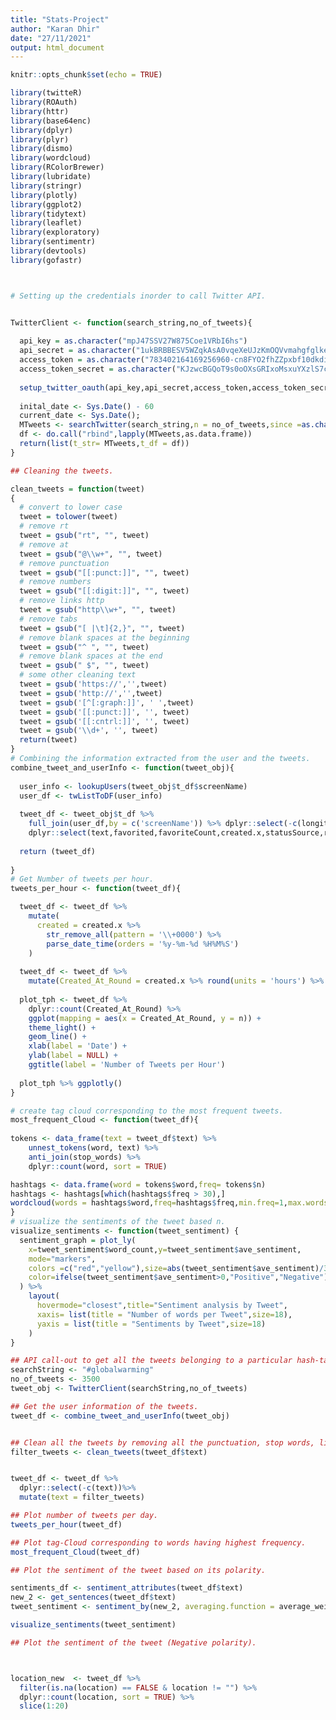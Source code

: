 ```yaml
---
title: "Stats-Project"
author: "Karan Dhir"
date: "27/11/2021"
output: html_document
---
```


```r
knitr::opts_chunk$set(echo = TRUE)
```


```r

library(twitteR)
library(ROAuth)
library(httr)
library(base64enc)
library(dplyr)
library(plyr)
library(dismo)
library(wordcloud)
library(RColorBrewer)
library(lubridate)
library(stringr)
library(plotly)
library(ggplot2)
library(tidytext)
library(leaflet)
library(exploratory)
library(sentimentr)
library(devtools)
library(gofastr)



# Setting up the credentials inorder to call Twitter API.


TwitterClient <- function(search_string,no_of_tweets){
  
  api_key = as.character("mpJ47SSV27W875Coe1VRbI6hs")
  api_secret = as.character("1ukBRBBESV5WZqkAsA0vqeXeUJzKmOQVvmahgfglkeX5qCXluC")
  access_token = as.character("783402164169256960-cn8FYO2fhZZpxbf10dkdiLbJIcbvA7k")
  access_token_secret = as.character("KJzwcBGQoT9s0oOXsGRIxoMsxuYXzlS7cF5rleNHViLsa")
  
  setup_twitter_oauth(api_key,api_secret,access_token,access_token_secret)
  
  inital_date <- Sys.Date() - 60
  current_date <- Sys.Date(); 
  MTweets <- searchTwitter(search_string,n = no_of_tweets,since =as.character(inital_date),until=as.character(current_date))
  df <- do.call("rbind",lapply(MTweets,as.data.frame))
  return(list(t_str= MTweets,t_df = df))
}

## Cleaning the tweets.

clean_tweets = function(tweet)
{
  # convert to lower case
  tweet = tolower(tweet)
  # remove rt
  tweet = gsub("rt", "", tweet)
  # remove at
  tweet = gsub("@\\w+", "", tweet)
  # remove punctuation
  tweet = gsub("[[:punct:]]", "", tweet)
  # remove numbers
  tweet = gsub("[[:digit:]]", "", tweet)
  # remove links http
  tweet = gsub("http\\w+", "", tweet)
  # remove tabs
  tweet = gsub("[ |\t]{2,}", "", tweet)
  # remove blank spaces at the beginning
  tweet = gsub("^ ", "", tweet)
  # remove blank spaces at the end
  tweet = gsub(" $", "", tweet)
  # some other cleaning text
  tweet = gsub('https://','',tweet)
  tweet = gsub('http://','',tweet)
  tweet = gsub('[^[:graph:]]', ' ',tweet)
  tweet = gsub('[[:punct:]]', '', tweet)
  tweet = gsub('[[:cntrl:]]', '', tweet)
  tweet = gsub('\\d+', '', tweet)
  return(tweet)
}
# Combining the information extracted from the user and the tweets.
combine_tweet_and_userInfo <- function(tweet_obj){
 
  user_info <- lookupUsers(tweet_obj$t_df$screenName)
  user_df <- twListToDF(user_info)
  
  tweet_df <- tweet_obj$t_df %>% 
    full_join(user_df,by = c('screenName')) %>% dplyr::select(-c(longitude,latitude)) %>%
    dplyr::select(text,favorited,favoriteCount,created.x,statusSource,retweetCount,retweetCount,description,name,location)
  
  return (tweet_df)
   
} 
# Get Number of tweets per hour.
tweets_per_hour <- function(tweet_df){

  tweet_df <- tweet_df %>% 
    mutate(
      created = created.x %>% 
        str_remove_all(pattern = '\\+0000') %>%
        parse_date_time(orders = '%y-%m-%d %H%M%S')
    )
  
  tweet_df <- tweet_df %>% 
    mutate(Created_At_Round = created.x %>% round(units = 'hours') %>% as.POSIXct())
  
  plot_tph <- tweet_df %>% 
    dplyr::count(Created_At_Round) %>% 
    ggplot(mapping = aes(x = Created_At_Round, y = n)) +
    theme_light() +
    geom_line() +
    xlab(label = 'Date') +
    ylab(label = NULL) +
    ggtitle(label = 'Number of Tweets per Hour')
  
  plot_tph %>% ggplotly()
}

# create tag cloud corresponding to the most frequent tweets.
most_frequent_Cloud <- function(tweet_df){
  
tokens <- data_frame(text = tweet_df$text) %>%
    unnest_tokens(word, text) %>%
    anti_join(stop_words) %>%
    dplyr::count(word, sort = TRUE)

hashtags <- data.frame(word = tokens$word,freq= tokens$n)
hashtags <- hashtags[which(hashtags$freq > 30),] 
wordcloud(words = hashtags$word,freq=hashtags$freq,min.freq=1,max.words=100,random.order=FALSE,rot.per=0.35,colors=brewer.pal(8,"Dark2"))
}
# visualize the sentiments of the tweet based n.
visualize_sentiments <- function(tweet_sentiment) {
  sentiment_graph = plot_ly(
    x=tweet_sentiment$word_count,y=tweet_sentiment$ave_sentiment,
    mode="markers",
    colors =c("red","yellow"),size=abs(tweet_sentiment$ave_sentiment)/3,
    color=ifelse(tweet_sentiment$ave_sentiment>0,"Positive","Negative")
  ) %>%
    layout(
      hovermode="closest",title="Sentiment analysis by Tweet",
      xaxis= list(title = "Number of words per Tweet",size=18),
      yaxis = list(title = "Sentiments by Tweet",size=18)
    )
}

## API call-out to get all the tweets belonging to a particular hash-tag.
searchString <- "#globalwarming"
no_of_tweets <- 3500
tweet_obj <- TwitterClient(searchString,no_of_tweets)

## Get the user information of the tweets.
tweet_df <- combine_tweet_and_userInfo(tweet_obj)


## Clean all the tweets by removing all the punctuation, stop words, links http, tabs, blank spaces.
filter_tweets <- clean_tweets(tweet_df$text)  


tweet_df <- tweet_df %>% 
  dplyr::select(-c(text))%>% 
  mutate(text = filter_tweets)

## Plot number of tweets per day.
tweets_per_hour(tweet_df)

## Plot tag-Cloud corresponding to words having highest frequency.
most_frequent_Cloud(tweet_df)

## Plot the sentiment of the tweet based on its polarity.

sentiments_df <- sentiment_attributes(tweet_df$text)
new_2 <- get_sentences(tweet_df$text)
tweet_sentiment <- sentiment_by(new_2, averaging.function = average_weighted_mixed_sentiment)

visualize_sentiments(tweet_sentiment)

## Plot the sentiment of the tweet (Negative polarity).



location_new  <- tweet_df %>% 
  filter(is.na(location) == FALSE & location != "") %>% 
  dplyr::count(location, sort = TRUE) %>% 
  slice(1:20)











```

